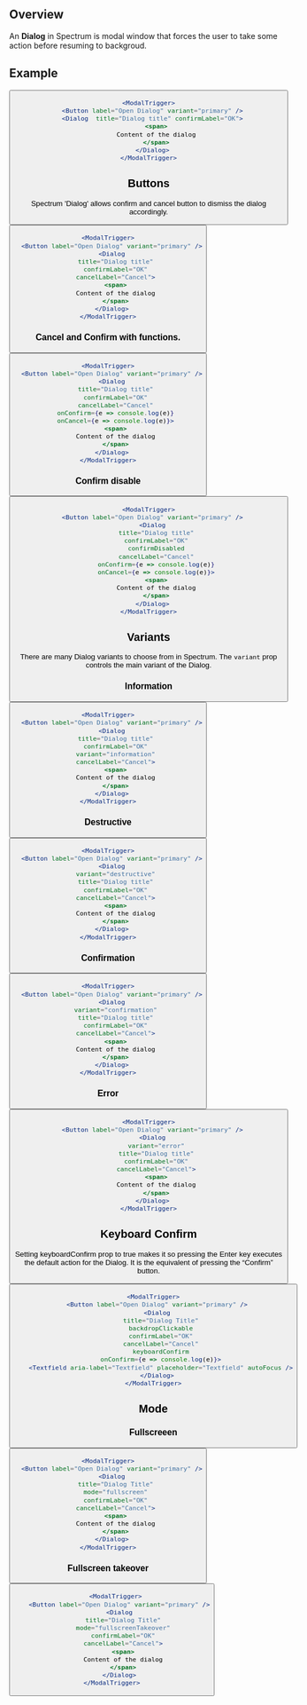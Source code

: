 
## Overview

An **Dialog** in Spectrum is modal window that forces the user to take some action before resuming to backgroud.

## Example

<ModalTrigger>
  <Button label="Open Dialog" variant="primary" />
  <Dialog title="Dialog title" confirmLabel="OK">
    <span>
    Content of the dialog
    </span>
  </Dialog>
</ModalTrigger>


```jsx
<ModalTrigger>
  <Button label="Open Dialog" variant="primary" />
  <Dialog  title="Dialog title" confirmLabel="OK">
    <span>
    Content of the dialog
    </span>
  </Dialog>
</ModalTrigger>
```

## Buttons

Spectrum 'Dialog' allows confirm and cancel button to dismiss the dialog accordingly.

<ModalTrigger>
  <Button label="Open Dialog" variant="primary" />
  <Dialog
    title="Dialog title"
    confirmLabel="OK"
    cancelLabel="Cancel">
    <span>
    Content of the dialog
    </span>
  </Dialog>
</ModalTrigger>

```jsx
<ModalTrigger>
  <Button label="Open Dialog" variant="primary" />
  <Dialog
    title="Dialog title"
    confirmLabel="OK"
    cancelLabel="Cancel">
    <span>
    Content of the dialog
    </span>
  </Dialog>
</ModalTrigger>
```
### Cancel and Confirm with functions.

<ModalTrigger>
  <Button label="Open Dialog" variant="primary" />
  <Dialog
    title="Dialog title"
    confirmLabel="OK"
    cancelLabel="Cancel"
    onConfirm={e => console.log(e)}
    onCancel={e => console.log(e)} >
    <span>
    Content of the dialog
    </span>
  </Dialog>
</ModalTrigger>

```jsx
<ModalTrigger>
  <Button label="Open Dialog" variant="primary" />
  <Dialog
    title="Dialog title"
    confirmLabel="OK"
    cancelLabel="Cancel"
    onConfirm={e => console.log(e)}
    onCancel={e => console.log(e)}>
    <span>
    Content of the dialog
    </span>
  </Dialog>
</ModalTrigger>
```

### Confirm disable

<ModalTrigger>
  <Button label="Open Dialog" variant="primary" />
  <Dialog
    title="Dialog title"
    confirmLabel="OK"
    cancelLabel="Cancel"
    confirmDisabled
    onConfirm={e => console.log(e)}
    onCancel={e => console.log(e)}>
    <span>
    Content of the dialog
    </span>
  </Dialog>
</ModalTrigger>

```jsx
<ModalTrigger>
  <Button label="Open Dialog" variant="primary" />
  <Dialog
    title="Dialog title"
    confirmLabel="OK"
    confirmDisabled
    cancelLabel="Cancel"
    onConfirm={e => console.log(e)}
    onCancel={e => console.log(e)}>
    <span>
    Content of the dialog
    </span>
  </Dialog>
</ModalTrigger>
```

## Variants

There are many Dialog variants to choose from in Spectrum. The `variant` prop controls the main variant of the Dialog.

### Information

<ModalTrigger>
  <Button label="Open Dialog" variant="primary" />
  <Dialog
    title="Dialog title"
    confirmLabel="OK"
    variant="information"
    cancelLabel="Cancel">
    <span>
    Content of the dialog
    </span>
  </Dialog>
</ModalTrigger>

```jsx
<ModalTrigger>
  <Button label="Open Dialog" variant="primary" />
  <Dialog
    title="Dialog title"
    confirmLabel="OK"
    variant="information"
    cancelLabel="Cancel">
    <span>
    Content of the dialog
    </span>
  </Dialog>
</ModalTrigger>
```
### Destructive

<ModalTrigger>
  <Button label="Open Dialog" variant="primary" />
  <Dialog
    variant="destructive"
    title="Dialog title"
    confirmLabel="OK"
    cancelLabel="Cancel">
    <span>
    Content of the dialog
    </span>
  </Dialog>
</ModalTrigger>

```jsx
<ModalTrigger>
  <Button label="Open Dialog" variant="primary" />
  <Dialog
    variant="destructive"
    title="Dialog title"
    confirmLabel="OK"
    cancelLabel="Cancel">
    <span>
    Content of the dialog
    </span>
  </Dialog>
</ModalTrigger>
```
### Confirmation

<ModalTrigger>
  <Button label="Open Dialog" variant="primary" />
  <Dialog
    variant="confirmation"
    title="Dialog title"
    confirmLabel="OK"
    cancelLabel="Cancel"
    confirmDisabled>
    <span>
    Content of the dialog
    </span>
  </Dialog>
</ModalTrigger>

```jsx
<ModalTrigger>
  <Button label="Open Dialog" variant="primary" />
  <Dialog
    variant="confirmation"
    title="Dialog title"
    confirmLabel="OK"
    cancelLabel="Cancel">
    <span>
    Content of the dialog
    </span>
  </Dialog>
</ModalTrigger>
```
### Error

<ModalTrigger>
  <Button label="Open Dialog" variant="primary" />
  <Dialog
    variant="error"
    title="Dialog title"
    confirmLabel="OK"
    cancelLabel="Cancel"
    confirmDisabled>
    <span>
    Content of the dialog
    </span>
  </Dialog>
</ModalTrigger>

```jsx
<ModalTrigger>
  <Button label="Open Dialog" variant="primary" />
  <Dialog
    variant="error"
    title="Dialog title"
    confirmLabel="OK"
    cancelLabel="Cancel">
    <span>
    Content of the dialog
    </span>
  </Dialog>
</ModalTrigger>
```

## Keyboard Confirm

Setting keyboardConfirm prop to true makes it so pressing the Enter key executes the default action for the Dialog. It is the equivalent of pressing the “Confirm” button.

<ModalTrigger>
  <Button label="Open Dialog" variant="primary" />
  <Dialog
    title="Dialog Title"
    backdropClickable
    confirmLabel="OK"
    cancelLabel="Cancel"
    keyboardConfirm
    onConfirm={e => console.log(e)}>
    <Textfield aria-label="Textfield" placeholder="Textfield" autoFocus />
  </Dialog>
</ModalTrigger>

```jsx
<ModalTrigger>
  <Button label="Open Dialog" variant="primary" />
  <Dialog
    title="Dialog Title"
    backdropClickable
    confirmLabel="OK"
    cancelLabel="Cancel"
    keyboardConfirm
    onConfirm={e => console.log(e)}>
    <Textfield aria-label="Textfield" placeholder="Textfield" autoFocus />
  </Dialog>
</ModalTrigger>
```

## Mode

### Fullscreeen

<ModalTrigger>
  <Button label="Open Dialog" variant="primary" />
  <Dialog
    title="Dialog Title"
    mode="fullscreen"
    confirmLabel="OK"
    cancelLabel="Cancel">
    <span>
    Content of the dialog
    </span>
  </Dialog>
</ModalTrigger>

```jsx
<ModalTrigger>
  <Button label="Open Dialog" variant="primary" />
  <Dialog
    title="Dialog Title"
    mode="fullscreen"
    confirmLabel="OK"
    cancelLabel="Cancel">
    <span>
    Content of the dialog
    </span>
  </Dialog>
</ModalTrigger>
```

### Fullscreen takeover

<ModalTrigger>
  <Button label="Open Dialog" variant="primary" />
  <Dialog
    title="Dialog Title"
    mode="fullscreen"
    confirmLabel="OK"
    cancelLabel="Cancel">
    <span>
    Content of the dialog
    </span>
  </Dialog>
</ModalTrigger>

```jsx
  <ModalTrigger>
    <Button label="Open Dialog" variant="primary" />
    <Dialog
      title="Dialog Title"
      mode="fullscreenTakeover"
      confirmLabel="OK"
      cancelLabel="Cancel">
      <span>
      Content of the dialog
      </span>
    </Dialog>
</ModalTrigger>
```



